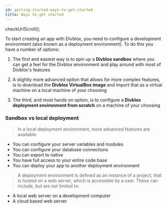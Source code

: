 ```yaml
---
id: getting-started-ways-to-get-started
title: Ways to get started
---
```


checkUrlScroll();

To start creating an app with Divblox, you need to configure a development environment (also known as a deployment environment). To do this you have a number of options:

1. The first and easiest way is to spin up a **Divblox sandbox** where you can get a feel for the Divblox environment and play around with most of Divblox's features

2. A slightly more advanced option that allows for more complex features, is to download the **Divblox VirtualBox image** and import that as a virtual machine on a local machine of your choosing
3. The third, and most hands on option, is to configure a **Divblox deployment environment from scratch** on a machine of your choosing

### Sandbox vs local deployment

> In a local deployment environment, more advanced features are available:

-   You can configure your server variables and modules
-   You can configure your database connections
-   You can export to native
-   You have full access to your entire code base
-   You can deploy your app to another deployment environment

> A deployment environment is defined as an instance of a project, that is hosted on a web server, which is accessible by a user.
> These can include, but are not limited to:

-   A local web server on a development computer
-   A cloud based web server